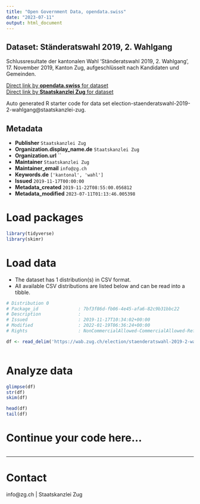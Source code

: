 ```yaml
---
title: "Open Government Data, opendata.swiss"
date: "2023-07-11"
output: html_document
---
```


## Dataset: Ständeratswahl 2019, 2. Wahlgang

Schlussresultate der kantonalen Wahl 'Ständeratswahl 2019, 2. Wahlgang', 17. November 2019, Kanton Zug, aufgeschlüsselt nach Kandidaten und Gemeinden.

[Direct link by **opendata.swiss** for dataset](https://opendata.swiss/de/dataset/standeratswahl-2019-2-wahlgang)<br>
[Direct link by **Staatskanzlei Zug** for dataset](https://wab.zug.ch/election/staenderatswahl-2019-2-wahlgang/data)

Auto generated R starter code for data set election-staenderatswahl-2019-2-wahlgang@staatskanzlei-zug.

## Metadata

- **Publisher** `Staatskanzlei Zug`
- **Organization.display_name.de** `Staatskanzlei Zug`
- **Organization.url** ``
- **Maintainer** `Staatskanzlei Zug`
- **Maintainer_email** `info@zg.ch`
- **Keywords.de** `['kantonal', 'wahl']`
- **Issued** `2019-11-17T00:00:00`
- **Metadata_created** `2019-11-22T08:55:00.056812`
- **Metadata_modified** `2023-07-11T01:13:46.005398`


# Load packages

```r

library(tidyverse)
library(skimr)

```

# Load data

-   The dataset has 1 distribution(s) in CSV format.
-   All available CSV distributions are listed below and can be read into a tibble.

```r

# Distribution 0
# Package_id               : 7bf3f86d-fb06-4e45-afa6-82c9b31bbc22
# Description              : 
# Issued                   : 2019-11-17T10:34:02+00:00
# Modified                 : 2022-01-19T06:36:24+00:00
# Rights                   : NonCommercialAllowed-CommercialAllowed-ReferenceRequired

df <- read_delim('https://wab.zug.ch/election/staenderatswahl-2019-2-wahlgang/data-csv')



```

# Analyze data

```r

glimpse(df)
str(df)
skim(df)

head(df)
tail(df)

```

# Continue your code here...

```r

```

------------------------------------------------------------------------

# Contact

info@zg.ch | Staatskanzlei Zug
